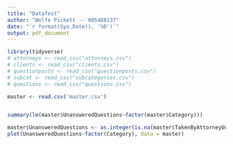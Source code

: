 ```yaml
---
title: "Datafest"
author: "Wolfe Pickett -- 005488137"
date: "`r format(Sys.Date(), '%D')`"
output: pdf_document
---
```


```r
library(tidyverse)
# attorneys <- read_csv("attorneys.csv")
# clients <- read_csv("clients.csv")
# questionposts <- read_csv("questionposts.csv")
# subcat <- read_csv("subcategories.csv")
# questions <- read_csv("questions.csv")

master <- read.csv('master.csv')


summary(lm(master$UnansweredQuestions~factor(master$Category)))


```

```r
master$UnansweredQuestions <- as.integer(is.na(master$TakenByAttorneyUno))
plot(UnansweredQuestions~factor(Category), data = master)
```